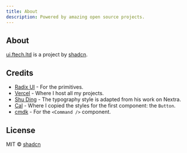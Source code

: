 ```yaml
---
title: About
description: Powered by amazing open source projects.
---
```


## About

[ui.ftech.ltd](https://ui.ftech.ltd) is a project by [shadcn](https://shadcn.com).

## Credits

- [Radix UI](https://radix-ui.com) - For the primitives.
- [Vercel](https://vercel.com) - Where I host all my projects.
- [Shu Ding](https://shud.in) - The typography style is adapted from his work on Nextra.
- [Cal](https://cal.com) - Where I copied the styles for the first component: the `Button`.
- [cmdk](https://cmdk.paco.me) - For the `<Command />` component.

## License

MIT © [shadcn](https://shadcn.com)
